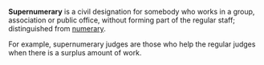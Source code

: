 '''Supernumerary''' is a civil designation for somebody who works in a group, association or public office, without forming part of the regular staff; distinguished from [[numerary]].

For example, supernumerary judges are those who help the regular judges when there is a surplus amount of work.